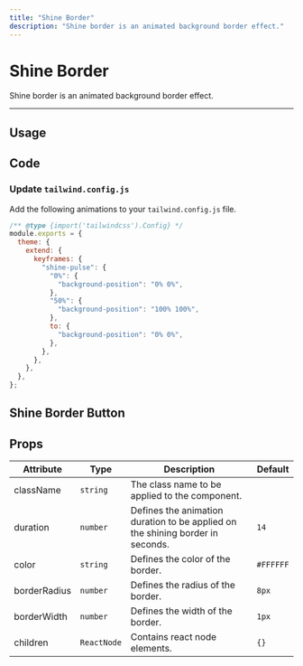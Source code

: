 ```yaml
---
title: "Shine Border"
description: "Shine border is an animated background border effect."
---
```


# Shine Border

Shine border is an animated background border effect.

---

## Usage

<ComponentPreview name="shine-border-demo" />

## Code

<ComponentPreview showPreview={false} name="shine-border" />

### Update `tailwind.config.js`

Add the following animations to your `tailwind.config.js` file.

```js {6-16}
/** @type {import('tailwindcss').Config} */
module.exports = {
  theme: {
    extend: {
      keyframes: {
        "shine-pulse": {
          "0%": {
            "background-position": "0% 0%",
          },
          "50%": {
            "background-position": "100% 100%",
          },
          to: {
            "background-position": "0% 0%",
          },
        },
      },
    },
  },
};
```
## Shine Border Button

<ComponentPreview name="shine-border-button-demo" />

## Props

| Attribute    | Type        | Description                                                                    | Default   |
| ------------ | ----------- | ------------------------------------------------------------------------------ | --------- |
| className    | `string`    | The class name to be applied to the component.                                 |           |
| duration     | `number`    | Defines the animation duration to be applied on the shining border in seconds. | `14`      |
| color        | `string`    | Defines the color of the border.                                               | `#FFFFFF` |
| borderRadius | `number`    | Defines the radius of the border.                                              | `8px`     |
| borderWidth  | `number`    | Defines the width of the border.                                               | `1px`     |
| children     | `ReactNode` | Contains react node elements.                                                  | `{}`      |
